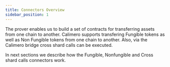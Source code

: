 ```yaml
---
title: Connectors Overview
sidebar_position: 1
---
```


The prover enables us to build a set of contracts for transferring assets from one chain to another. Calimero supports transfering Fungible tokens as well as Non Fungible tokens from one chain to another. Also, via the Calimero bridge cross shard calls can be executed.

In next sections we describe how the Fungible, Nonfungible and Cross shard calls connectors work.
